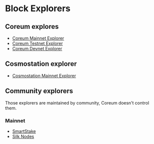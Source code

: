 # Block Explorers

## Coreum explores

- <a className="text-[#25D695] hover:opacity-80 font-bold" href="https://explorer.coreum.com/coreum" target="_blank">Coreum Mainnet Explorer</a>
- <a className="text-[#25D695] hover:opacity-80 font-bold" href="https://explorer.testnet-1.coreum.dev/coreum" target="_blank">Coreum Testnet Explorer</a>
- <a className="text-[#25D695] hover:opacity-80 font-bold" href="https://explorer.devnet-1.coreum.dev/coreum" target="_blank">Coreum Devnet Explorer</a>

## Cosmostation explorer

- <a className="text-[#25D695] hover:opacity-80 font-bold" href="https://mintscan.io/coreum" target="_blank">Cosmostation Mainnet Explorer</a>

## Community explorers

Those explorers are maintained by community, Coreum doesn't control them.

### Mainnet

[//]: # (https://analytics.smartstake.io/coreum returns 200 in browser but if I try to curl it it returns 404)
- <a className="text-[#25D695] hover:opacity-80 font-bold" href="https://analytics.smartstake.io/coreum" target="_blank">SmartStake</a>
- <a className="text-[#25D695] hover:opacity-80 font-bold" href="https://explorer.silknodes.io/coreum" target="_blank">Silk Nodes</a>
